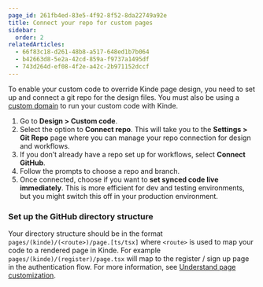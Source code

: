 ```yaml
---
page_id: 261fb4ed-83e5-4f92-8f52-8da22749a92e
title: Connect your repo for custom pages
sidebar:
  order: 2
relatedArticles:
  - 66f83c18-d261-48b8-a517-648ed1b7b064
  - b42663d8-5e2a-42cd-859a-f9737a1495df
  - 743d264d-ef08-4f2e-a42c-2b971152dccf
---
```


To enable your custom code to override Kinde page design, you need to set up and connect a git repo for the design files. You must also be using a [custom domain](/build/domains/pointing-your-domain/) to run your custom code with Kinde.

1. Go to **Design > Custom code**.
2. Select the option to **Connect repo**. This will take you to the **Settings > Git Repo** page where you can manage your repo connection for design and workflows.
3. If you don’t already have a repo set up for workflows, select **Connect GitHub**. 
4. Follow the prompts to choose a repo and branch. 
5. Once connected, choose if you want to **set synced code live immediately**. This is more efficient for dev and testing environments, but you might switch this off in your production environment.

### Set up the GitHub directory structure

Your directory structure should be in the format `pages/(kinde)/(<route>)/page.[ts/tsx]` where `<route>` is used to map your code to a rendered page in Kinde. For example `pages/(kinde)/(register)/page.tsx` will map to the register / sign up page in the authentication flow. For more information, see [Understand page customization](/design/design-with-code/understand-page-design/).
